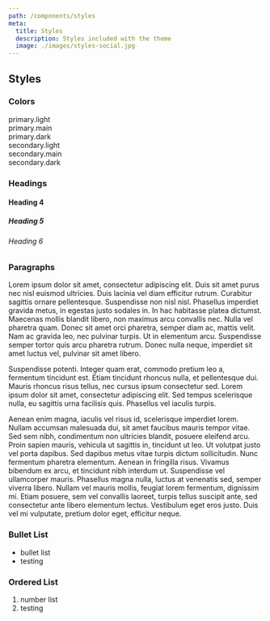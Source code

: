 ```yaml
---
path: /components/styles
meta:
  title: Styles
  description: Styles included with the theme
  image: ./images/styles-social.jpg
---
```


<Block>

## Styles

### Colors

<div display="flex">
  <div bgcolor="primary.light" p={2}>
    primary.light
  </div>
  <div bgcolor="primary.main" p={2}>
    primary.main
  </div>
  <div bgcolor="primary.dark" p={2}>
    primary.dark
  </div>
</div>
<div display="flex" mt={2} mb={2}>
  <div bgcolor="secondary.light" p={2}>
    secondary.light
  </div>
  <div bgcolor="secondary.main" p={2}>
    secondary.main
  </div>
  <div bgcolor="secondary.dark" p={2}>
    secondary.dark
  </div>
</div>

### Headings

#### Heading 4

##### Heading 5

###### Heading 6

### Paragraphs

Lorem ipsum dolor sit amet, consectetur adipiscing elit. Duis sit amet purus nec nisl euismod ultricies. Duis lacinia vel diam efficitur rutrum. Curabitur sagittis ornare pellentesque. Suspendisse non nisl nisl. Phasellus imperdiet gravida metus, in egestas justo sodales in. In hac habitasse platea dictumst. Maecenas mollis blandit libero, non maximus arcu convallis nec. Nulla vel pharetra quam. Donec sit amet orci pharetra, semper diam ac, mattis velit. Nam ac gravida leo, nec pulvinar turpis. Ut in elementum arcu. Suspendisse semper tortor quis arcu pharetra rutrum. Donec nulla neque, imperdiet sit amet luctus vel, pulvinar sit amet libero.

<p variant="body2">
  Suspendisse potenti. Integer quam erat, commodo pretium leo a, fermentum
  tincidunt est. Etiam tincidunt rhoncus nulla, et pellentesque dui. Mauris
  rhoncus risus tellus, nec cursus ipsum consectetur sed. Lorem ipsum dolor sit
  amet, consectetur adipiscing elit. Sed tempus scelerisque nulla, eu sagittis
  urna facilisis quis. Phasellus vel iaculis turpis.
</p>

<p variant="caption">
  Aenean enim magna, iaculis vel risus id, scelerisque imperdiet lorem. Nullam
  accumsan malesuada dui, sit amet faucibus mauris tempor vitae. Sed sem nibh,
  condimentum non ultricies blandit, posuere eleifend arcu. Proin sapien mauris,
  vehicula ut sagittis in, tincidunt ut leo. Ut volutpat justo vel porta
  dapibus. Sed dapibus metus vitae turpis dictum sollicitudin. Nunc fermentum
  pharetra elementum. Aenean in fringilla risus. Vivamus bibendum ex arcu, et
  tincidunt nibh interdum ut. Suspendisse vel ullamcorper mauris. Phasellus
  magna nulla, luctus at venenatis sed, semper viverra libero. Nullam vel mauris
  mollis, feugiat lorem fermentum, dignissim mi. Etiam posuere, sem vel
  convallis laoreet, turpis tellus suscipit ante, sed consectetur ante libero
  elementum lectus. Vestibulum eget eros justo. Duis vel mi vulputate, pretium
  dolor eget, efficitur neque.
</p>

### Bullet List

- bullet list
- testing

### Ordered List

1. number list
2. testing

</Block>
